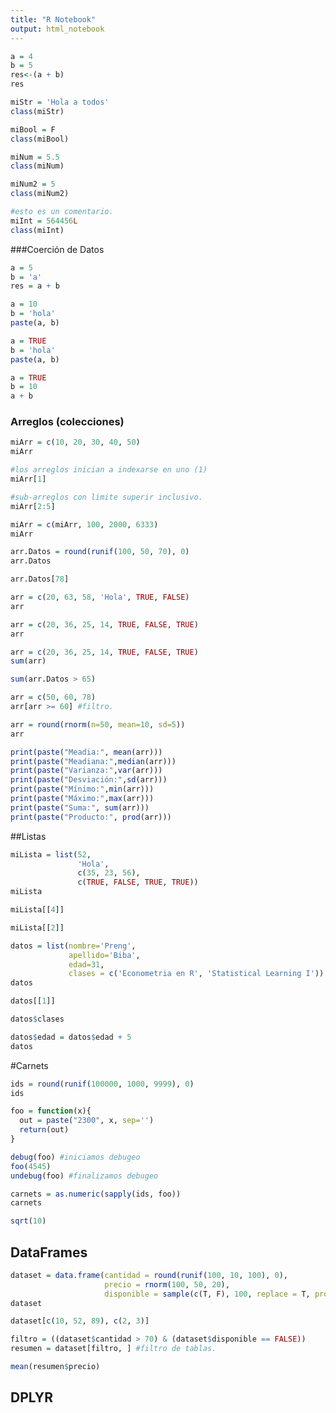 ```yaml
---
title: "R Notebook"
output: html_notebook
---
```


```r
a = 4
b = 5
res<-(a + b)
res
```
```r
miStr = 'Hola a todos'
class(miStr)
```
```r
miBool = F
class(miBool)
```
```r
miNum = 5.5
class(miNum)
```
```r
miNum2 = 5
class(miNum2)
```
```r
#esto es un comentario.
miInt = 564456L
class(miInt)
```

###Coerción de Datos

```r
a = 5
b = 'a'
res = a + b
```
```r
a = 10
b = 'hola'
paste(a, b)
```
```r
a = TRUE
b = 'hola'
paste(a, b)
```
```r
a = TRUE
b = 10
a + b
```

### Arreglos (colecciones)
```r
miArr = c(10, 20, 30, 40, 50)
miArr
```
```r
#los arreglos inician a indexarse en uno (1)
miArr[1]
```
```r
#sub-arreglos con limite superir inclusivo.
miArr[2:5]
```
```r
miArr = c(miArr, 100, 2000, 6333)
miArr
```
```r
arr.Datos = round(runif(100, 50, 70), 0)
arr.Datos
```

```r
arr.Datos[78]
```

```r
arr = c(20, 63, 58, 'Hola', TRUE, FALSE)
arr
```
```r
arr = c(20, 36, 25, 14, TRUE, FALSE, TRUE)
arr
```
```r
arr = c(20, 36, 25, 14, TRUE, FALSE, TRUE)
sum(arr)
```
```r
sum(arr.Datos > 65)
```
```r
arr = c(50, 60, 78)
arr[arr >= 60] #filtro.
```
```r
arr = round(rnorm(n=50, mean=10, sd=5))
arr
```
```r
print(paste("Meadia:", mean(arr)))
print(paste("Meadiana:",median(arr)))
print(paste("Varianza:",var(arr)))
print(paste("Desviación:",sd(arr)))
print(paste("Mínimo:",min(arr)))
print(paste("Máximo:",max(arr)))
print(paste("Suma:", sum(arr)))
print(paste("Producto:", prod(arr)))
```

##Listas
```r
miLista = list(52, 
               'Hola', 
               c(35, 23, 56),
               c(TRUE, FALSE, TRUE, TRUE))
miLista
```

```r
miLista[[4]]
```

```r
miLista[[2]]
```
```r
datos = list(nombre='Preng',
             apellido='Biba',
             edad=31,
             clases = c('Econometria en R', 'Statistical Learning I'))
datos
```
```r
datos[[1]]
```
```r
datos$clases
```
```r
datos$edad = datos$edad + 5
datos
```

#Carnets
```r
ids = round(runif(100000, 1000, 9999), 0)
ids
```

```r
foo = function(x){
  out = paste("2300", x, sep='')
  return(out)
}

debug(foo) #iniciamos debugeo
foo(4545)
undebug(foo) #finalizamos debugeo
```

```r
carnets = as.numeric(sapply(ids, foo))
carnets
```

```r
sqrt(10)
```
## DataFrames
```r
dataset = data.frame(cantidad = round(runif(100, 10, 100), 0),
                     precio = rnorm(100, 50, 20),
                     disponible = sample(c(T, F), 100, replace = T, prob = c(0.75, 0.25)))
dataset
```

```r
dataset[c(10, 52, 89), c(2, 3)]
```
```r
filtro = ((dataset$cantidad > 70) & (dataset$disponible == FALSE))
resumen = dataset[filtro, ] #filtro de tablas.
```

```r
mean(resumen$precio)
```


## DPLYR 
